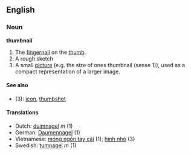 ==English==
===Noun===
'''thumbnail'''

# The [[fingernail]] on the [[thumb]].
# A rough sketch
# A small [[picture]] (e.g. the size of ones thumbnail (sense 1)), used as a compact representation of a larger image.

====See also====
*(3): [[icon]], [[thumbshot]]

====Translations====
*Dutch: [[duimnagel]] ''m'' (1)
*German: [[Daumennagel]] (1)
*Vietnamese: [[móng ngón tay cái]] (1); [[hình nhỏ]] (3)
*Swedish: [[tumnagel]] ''m'' (1)
